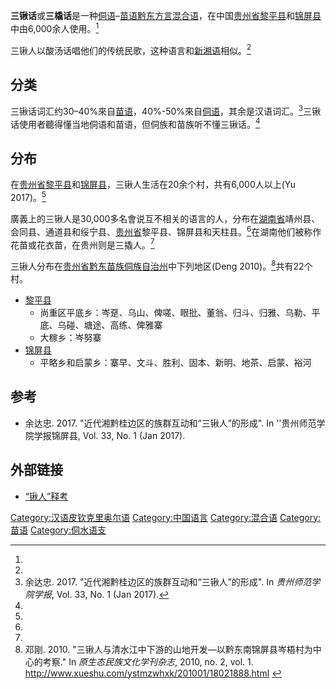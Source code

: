 {{Rough translation|time=2021-04-21T02:08:57+00:00}}
{{Infobox language
|name=三锹话
|states=中国
|region=[[贵州省|贵州省]]
|ethnicity=[[苗族|苗族]]
|speakers=6,000
|date=2017
|ref=.<ref name="Yu2017"/>
|familycolor=mixed
|family=[[侗语|侗语]]–[[苗语黔东方言|苗语黔东方言]][[混合语|混合语]]
|iso3=none
|glotto=sanq1234
}}
'''三锹话'''或'''三橇话'''是一种[[侗语|侗语]]–[[苗语黔东方言|苗语黔东方言]][[混合语|混合语]]，在中国[[贵州省|贵州省]][[黎平县|黎平县]]和[[锦屏县|锦屏县]]中由6,000余人使用。<ref name="Yu2017"/> 

三锹人以酸汤话唱他们的传统民歌，这种语言和[[长益片|新湘语]]相似。<ref name="Yu2017"/> 

==分类==
三锹话词汇约30–40%來自[[苗语|苗语]]，40%-50%來自[[侗语|侗语]]，其余是汉语词汇。<ref name="Yu2017">余达忠. 2017. "近代湘黔桂边区的族群互动和“三锹人”的形成". In ''贵州师范学院学报'', Vol. 33, No. 1 (Jan 2017).</ref>三锹话使用者聽得懂当地侗语和苗语，但侗族和苗族听不懂三锹话。<ref name="Yu2017"/> 

==分布==
在[[贵州省|贵州省]][[黎平县|黎平县]]和[[锦屏县|锦屏县]]，三锹人生活在20余个村，共有6,000人以上(Yu 2017)。<ref name="Yu2017"/> 

廣義上的三锹人是30,000多名會说互不相关的语言的人，分布在[[湖南省|湖南省]]靖州县、会同县、通道县和绥宁县、[[贵州省|贵州省]]黎平县、锦屏县和天柱县。<ref name="Yu2017"/>在湖南他们被称作花苗或花衣苗，在贵州则是三撬人。<ref name="Yu2017"/> 

三锹人分布在[[贵州省|贵州省]][[黔东苗族侗族自治州|黔东苗族侗族自治州]]中下列地区(Deng 2010)。<ref>邓刚. 2010. "三锹人与清水江中下游的山地开发—以黔东南锦屏县岑梧村为中心的考察." In ''原生态民族文化学刊杂志'', 2010, no. 2, vol. 1. http://www.xueshu.com/ystmzwhxk/201001/18021888.html {{Wayback|url=http://www.xueshu.com/ystmzwhxk/201001/18021888.html |date=20180108062354 }}</ref>共有22个村。
*[[黎平县|黎平县]]
**尚重区平底乡：岑趸、乌山、俾嗟、眼批、董翁、归斗、归雅、乌勒、平底、乌碰、塘途、高练、俾雅寨
**大稼乡：岑努寨
*[[锦屏县|锦屏县]]
**平略乡和启蒙乡：寨早、文斗、胜利、固本、新明、地茶、启蒙、裕河 

==参考==
{{reflist}}
*余达忠. 2017. "近代湘黔桂边区的族群互动和“三锹人”的形成". In ''贵州师范学院学报锦屏县, Vol. 33, No. 1 (Jan 2017). 

==外部链接==
*[http://www.zghuamiao.com/nd.jsp?id=180 “锹人”释考] {{Wayback|url=http://www.zghuamiao.com/nd.jsp?id=180 |date=20170916140928 }} 

{{Tai-Kadai languages}}
{{苗瑶语系}}
{{中国语言}} 

[[Category:汉语皮钦克里奥尔语|Category:汉语皮钦克里奥尔语]]
[[Category:中国语言|Category:中国语言]]
[[Category:混合语|Category:混合语]]
[[Category:苗语|Category:苗语]]
[[Category:侗水语支|Category:侗水语支]]